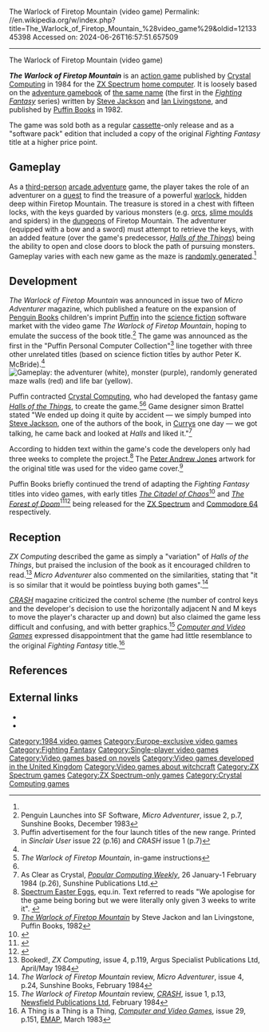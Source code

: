 The Warlock of Firetop Mountain (video game)
Permalink: //en.wikipedia.org/w/index.php?title=The_Warlock_of_Firetop_Mountain_%28video_game%29&oldid=1213345398
Accessed on: 2024-06-26T16:57:51.657509



------
The Warlock of Firetop Mountain (video game)
{{about|the 2004 video game|the Nintendo DS game|Fighting Fantasy: The Warlock of Firetop Mountain}}
{{Infobox video game
|title = The Warlock of Firetop Mountain
|image = Warlock of firetop mountain spectrum cover.jpg
|caption= Cover art by [[Peter Andrew Jones]]
|developer = [[Crystal Computing]], Neil Mottershead, Simon Brattel<ref name="crashreview"/>
|publisher = [[Puffin Books]]
|designer = Neil Mottershead<br>Simon Brattel
|series = ''[[Fighting Fantasy]]''
|released = {{vgrelease|EU|1984<ref>[http://www.gamefaqs.com/sinclair/948489-the-warlock-of-firetop-mountain/data ''The Warlock of Firetop Mountain''] at [[GameFAQs]]</ref>}}
|genre = [[Action game|Action]]
|modes = [[Single-player]]
|platforms = [[ZX Spectrum]]
}}

'''''The Warlock of Firetop Mountain''''' is an [[action game]] published by [[Crystal Computing]] in 1984 for the [[ZX Spectrum]] [[home computer]]. It is loosely based on the [[Gamebook#Adventure gamebooks|adventure gamebook]] of [[The Warlock of Firetop Mountain|the same name]] (the first in the ''[[Fighting Fantasy]]'' series) written by [[Steve Jackson (UK)|Steve Jackson]] and [[Ian Livingstone]], and published by [[Puffin Books]] in 1982.

The game was sold both as a regular [[Cassette tape|cassette]]-only release and as a "software pack" edition that included a copy of the original ''Fighting Fantasy'' title at a higher price point.

==Gameplay==
As a [[Third-person (gaming)|third-person]] [[arcade adventure]] game, the player takes the role of an adventurer on a [[quest]] to find the treasure of a powerful [[warlock]], hidden deep within Firetop Mountain. The treasure is stored in a chest with fifteen locks, with the keys guarded by various monsters (e.g. [[orc]]s, [[slime mould]]s and spiders) in the [[dungeon]]s of Firetop Mountain. The adventurer (equipped with a bow and a sword) must attempt to retrieve the keys, with an added feature (over the game's predecessor, ''[[Halls of the Things]]'') being the ability to open and close doors to block the path of pursuing monsters. Gameplay varies with each new game as the maze is [[randomly generated]].<ref name="crashreview"/>

==Development==
''The Warlock of Firetop Mountain'' was announced in issue two of ''Micro Adventurer'' magazine, which  published a feature on the expansion of [[Penguin Books]] children's imprint [[Puffin Books|Puffin]] into the [[science fiction]] software market with the video game ''The Warlock of Firetop Mountain'', hoping to emulate the success of the book title.<ref>Penguin Launches into SF Software, ''Micro Adventurer'', issue 2, p.7, Sunshine Books, December 1983</ref> The game was announced as the first in the "Puffin Personal Computer Collection"<ref>Puffin advertisement for the four launch titles of the new range. Printed in ''Sinclair User'' issue 22 (p.16) and ''CRASH'' issue 1 (p.7)</ref> line together with three other unrelated titles (based on science fiction titles by author Peter K. McBride).<ref name="microadventurer"/> 
[[Image:Warlock of firetop mountain spectrum gameplay.png|thumb|right|Gameplay: the adventurer (white), monster (purple), randomly generated maze walls (red) and life bar (yellow).]]

Puffin contracted [[Crystal Computing]], who had developed the fantasy game ''[[Halls of the Things]]'', to create the game.<ref>''The Warlock of Firetop Mountain'', in-game instructions</ref><ref name="cvgreview"/> Game designer simon Brattel stated "We ended up doing it quite by accident — we simply bumped into [[Steve Jackson (UK game designer)|Steve Jackson]], one of the authors of the book, in [[Currys]] one day — we got talking, he came back and looked at ''Halls'' and liked it."<ref>As Clear as Crystal, ''[[Popular Computing Weekly]]'', 26 January-1 February 1984 (p.26), Sunshine Publications Ltd.</ref>

According to hidden text within the game's code the developers only had three weeks to complete the project.<ref>[http://equ.in/ox/spectrum/eggs/design_design.php Spectrum Easter Eggs], equ.in. Text referred to reads "We apologise for the game being boring but we were literally only given 3 weeks to write it". {{webarchive |url=https://web.archive.org/web/20090915195720/http://equ.in/ox/spectrum/eggs/design_design.php |date=September 15, 2009 }}</ref> The [[Peter Andrew Jones]] artwork for the original title was used for the video game cover.<ref>''[[The Warlock of Firetop Mountain]]'' by Steve Jackon and Ian Livingstone, Puffin Books, 1982</ref>

Puffin Books briefly continued the trend of adapting the ''Fighting Fantasy'' titles into video games, with early titles ''[[The Citadel of Chaos]]''<ref>{{Cite web|url=http://www.uvlist.net/game-156749-The+Citadel+of+Chaos|title=The Citadel of Chaos (1984) by Puffin Books ZX Spectrum game}}</ref> and ''[[The Forest of Doom]]''<ref>{{Cite web|url=http://www.thehouseofgames.net/index.php?t=10&id=271|archive-url=https://web.archive.org/web/20060517045806/http://www.thehouseofgames.net/index.php?t=10&id=271|url-status=usurped|archive-date=May 17, 2006|title = The House of Games.net - Forest of Doom - abandonware / Free games / Manuals}}</ref><ref>{{Cite web|url=http://www.worldofspectrum.org/infoseekid.cgi?id=0001842|title = World of Spectrum - the Forest of Doom}}</ref> being released for the [[ZX Spectrum]] and [[Commodore 64]] respectively.

==Reception==
''ZX Computing'' described the game as simply a "variation" of ''Halls of the Things'', but praised the inclusion of the book as it encouraged children to read.<ref name="zxcomputing">Booked!, ''ZX Computing'', issue 4, p.119, Argus Specialist Publications Ltd, April/May 1984</ref> ''Micro Adventurer'' also commented on the similarities, stating that "it is so similar that it would be pointless buying both games".<ref name="microadventurer">''The Warlock of Firetop Mountain'' review, ''Micro Adventurer'', issue 4, p.24, Sunshine Books, February 1984</ref>

''[[Crash (magazine)|CRASH]]'' magazine criticized the control scheme  (the number of control keys and the developer's decision to use the horizontally adjacent N and M keys to move the player's character up and down) but also claimed the game less difficult and confusing, and with better graphics.<ref name="crashreview">''The Warlock of Firetop Mountain'' review, ''[[Crash (magazine)|CRASH]]'', issue 1, p.13, [[Newsfield Publications Ltd]], February 1984</ref> ''[[Computer and Video Games]]'' expressed disappointment that the game had little resemblance to the original ''Fighting Fantasy'' title.<ref name="cvgreview">A Thing is a Thing is a Thing, ''[[Computer and Video Games]]'', issue 29, p.151, [[EMAP]], March 1983</ref>

==References==
{{reflist}}

==External links==
*{{WoS_game|id=0005635}}
*{{moby game|id=/warlock-of-firetop-mountain}}

{{Fighting Fantasy}}
{{Crystal Computing series}}

{{DEFAULTSORT:Warlock of Firetop Mountain}}
[[Category:1984 video games]]
[[Category:Europe-exclusive video games]]
[[Category:Fighting Fantasy]]
[[Category:Single-player video games]]
[[Category:Video games based on novels]]
[[Category:Video games developed in the United Kingdom]]
[[Category:Video games about witchcraft]]
[[Category:ZX Spectrum games]]
[[Category:ZX Spectrum-only games]]
[[Category:Crystal Computing games]]